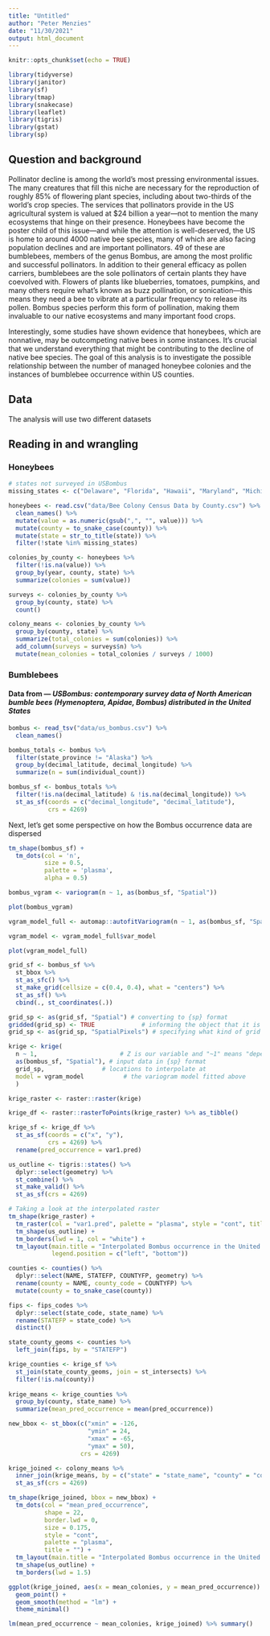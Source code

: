 ```yaml
---
title: "Untitled"
author: "Peter Menzies"
date: "11/30/2021"
output: html_document
---
```


```r
knitr::opts_chunk$set(echo = TRUE)

library(tidyverse)
library(janitor)
library(sf)
library(tmap)
library(snakecase)
library(leaflet)
library(tigris)
library(gstat)
library(sp)
```

## Question and background

Pollinator decline is among the world’s most pressing environmental issues. The many creatures that fill this niche are necessary for the reproduction of roughly 85% of flowering plant species, including about two-thirds of the world’s crop species. The services that pollinators provide in the US agricultural system is valued at $24 billion a year—not to mention the many ecosystems that hinge on their presence. Honeybees have become the poster child of this issue—and while the attention is well-deserved, the US is home to around 4000 native bee species, many of which are also facing population declines and are important pollinators. 49 of these are bumblebees, members of the genus Bombus, are among the most prolific and successful pollinators. In addition to their general efficacy as pollen carriers, bumblebees are the sole pollinators of certain plants they have coevolved with. Flowers of plants like blueberries, tomatoes, pumpkins, and many others require what’s known as buzz pollination, or sonication—this means they need a bee to vibrate at a particular frequency to release its pollen. Bombus species perform this form of pollination, making them invaluable to our native ecosystems and many important food crops.

Interestingly, some studies have shown evidence that honeybees, which are nonnative, may be outcompeting native bees in some instances. It’s crucial that we understand everything that might be contributing to the decline of native bee species. The goal of this analysis is to investigate the possible relationship between the number of managed honeybee colonies and the instances of bumblebee occurrence within US counties. 

## Data

The analysis will use two different datasets

## Reading in and wrangling

### Honeybees

```r
# states not surveyed in USBombus
missing_states <- c("Delaware", "Florida", "Hawaii", "Maryland", "Michigan", "New Hampshire", "New Jersey", "Rhode Island", "West Virginia")

honeybees <- read.csv("data/Bee Colony Census Data by County.csv") %>% 
  clean_names() %>% 
  mutate(value = as.numeric(gsub(",", "", value))) %>% 
  mutate(county = to_snake_case(county)) %>% 
  mutate(state = str_to_title(state)) %>% 
  filter(!state %in% missing_states)

colonies_by_county <- honeybees %>% 
  filter(!is.na(value)) %>% 
  group_by(year, county, state) %>% 
  summarize(colonies = sum(value))

surveys <- colonies_by_county %>% 
  group_by(county, state) %>% 
  count()

colony_means <- colonies_by_county %>% 
  group_by(county, state) %>% 
  summarize(total_colonies = sum(colonies)) %>% 
  add_column(surveys = surveys$n) %>% 
  mutate(mean_colonies = total_colonies / surveys / 1000)
```

### Bumblebees

#### Data from — _USBombus: contemporary survey data of North American bumble bees (Hymenoptera, Apidae, Bombus) distributed in the United States_


```r
bombus <- read_tsv("data/us_bombus.csv") %>% 
  clean_names()

bombus_totals <- bombus %>% 
  filter(state_province != "Alaska") %>% 
  group_by(decimal_latitude, decimal_longitude) %>% 
  summarize(n = sum(individual_count))

bombus_sf <- bombus_totals %>% 
  filter(!is.na(decimal_latitude) & !is.na(decimal_longitude)) %>% 
  st_as_sf(coords = c("decimal_longitude", "decimal_latitude"),
           crs = 4269)
```

Next, let's get some perspective on how the Bombus occurrence data are dispersed

```r
tm_shape(bombus_sf) +
  tm_dots(col = 'n',
          size = 0.5,
          palette = 'plasma',
          alpha = 0.5)
```


```r
bombus_vgram <- variogram(n ~ 1, as(bombus_sf, "Spatial"))

plot(bombus_vgram)
```

```r
vgram_model_full <- automap::autofitVariogram(n ~ 1, as(bombus_sf, "Spatial"))

vgram_model <- vgram_model_full$var_model

plot(vgram_model_full)
```


```r
grid_sf <- bombus_sf %>% 
  st_bbox %>% 
  st_as_sfc() %>%
  st_make_grid(cellsize = c(0.4, 0.4), what = "centers") %>%
  st_as_sf() %>%
  cbind(., st_coordinates(.))
```

```r
grid_sp <- as(grid_sf, "Spatial") # converting to {sp} format
gridded(grid_sp) <- TRUE             # informing the object that it is a grid
grid_sp <- as(grid_sp, "SpatialPixels") # specifying what kind of grid
```


```r
krige <- krige(
  n ~ 1,                       # Z is our variable and "~1" means "depends on mean"
  as(bombus_sf, "Spatial"), # input data in {sp} format
  grid_sp,                # locations to interpolate at
  model = vgram_model           # the variogram model fitted above
  )
```

```r
krige_raster <- raster::raster(krige)

krige_df <- raster::rasterToPoints(krige_raster) %>% as_tibble()

krige_sf <- krige_df %>% 
  st_as_sf(coords = c("x", "y"),
           crs = 4269) %>% 
  rename(pred_occurrence = var1.pred)
```

```r
us_outline <- tigris::states() %>% 
  dplyr::select(geometry) %>% 
  st_combine() %>% 
  st_make_valid() %>% 
  st_as_sf(crs = 4269)
```

```r
# Taking a look at the interpolated raster
tm_shape(krige_raster) +
  tm_raster(col = "var1.pred", palette = "plasma", style = "cont", title = "") +
  tm_shape(us_outline) +
  tm_borders(lwd = 1, col = "white") +
  tm_layout(main.title = "Interpolated Bombus occurrence in the United States",
            legend.position = c("left", "bottom"))
```

```r
counties <- counties() %>% 
  dplyr::select(NAME, STATEFP, COUNTYFP, geometry) %>% 
  rename(county = NAME, county_code = COUNTYFP) %>% 
  mutate(county = to_snake_case(county))

fips <- fips_codes %>% 
  dplyr::select(state_code, state_name) %>% 
  rename(STATEFP = state_code) %>% 
  distinct()

state_county_geoms <- counties %>% 
  left_join(fips, by = "STATEFP")
```


```r
krige_counties <- krige_sf %>% 
  st_join(state_county_geoms, join = st_intersects) %>% 
  filter(!is.na(county))
  
krige_means <- krige_counties %>% 
  group_by(county, state_name) %>% 
  summarize(mean_pred_occurrence = mean(pred_occurrence))
```

```r
new_bbox <- st_bbox(c("xmin" = -126,
                      "ymin" = 24,
                      "xmax" = -65,
                      "ymax" = 50),
                    crs = 4269)
```

```r
krige_joined <- colony_means %>% 
  inner_join(krige_means, by = c("state" = "state_name", "county" = "county")) %>% 
  st_as_sf(crs = 4269)

tm_shape(krige_joined, bbox = new_bbox) +
  tm_dots(col = "mean_pred_occurrence",
          shape = 22,
          border.lwd = 0,
          size = 0.175,
          style = "cont",
          palette = "plasma",
          title = "") +
  tm_layout(main.title = "Interpolated Bombus occurrence in the United States") +
  tm_shape(us_outline) +
  tm_borders(lwd = 1.5)
```

```r
ggplot(krige_joined, aes(x = mean_colonies, y = mean_pred_occurrence)) +
  geom_point() +
  geom_smooth(method = "lm") +
  theme_minimal()
```


```r
lm(mean_pred_occurrence ~ mean_colonies, krige_joined) %>% summary()

```




